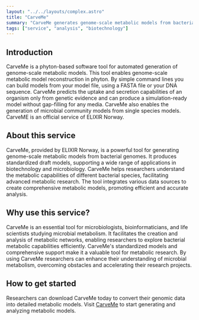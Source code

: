 ```yaml
---
layout: "../../layouts/complex.astro"
title: "CarveMe"
summary: "CarveMe generates genome-scale metabolic models from bacterial genomes, supporting diverse applications in biotechnology and microbiology."
tags: ["service", "analysis", "biotechnology"]
---
```


## Introduction

CarveMe is a phyton-based software tool for automated generation of genome-scale metabolic models. This tool enables genome-scale metabolic model reconstruction in phyton. By simple command lines you can build models from your model file, using a FASTA file or your DNA sequence. CarveMe predicts the uptake and secretion capabilities of an organism only from genetic evidence and can produce a simulation-ready model without gap-filling for any media. CarveMe also enables the generation of microbial community models from single species models. CarveME is an official service of ELIXIR Norway.

## About this service

CarveMe, provided by ELIXIR Norway, is a powerful tool for generating genome-scale metabolic models from bacterial genomes. It produces standardized draft models, supporting a wide range of applications in biotechnology and microbiology. CarveMe helps researchers understand the metabolic capabilities of different bacterial species, facilitating advanced metabolic research. The tool integrates various data sources to create comprehensive metabolic models, promoting efficient and accurate analysis.

## Why use this service?

CarveMe is an essential tool for microbiologists, bioinformaticians, and life scientists studying microbial metabolism. It facilitates the creation and analysis of metabolic networks, enabling researchers to explore bacterial metabolic capabilities efficiently. CarveMe's standardized models and comprehensive support make it a valuable tool for metabolic research. By using CarveMe researchers can enhance their understanding of microbial metabolism, overcoming obstacles and accelerating their research projects.

## How to get started

Researchers can download CarveMe today to convert their genomic data into detailed metabolic models. Visit [CarveMe](https://bio.tools/carveme) to start generating and analyzing metabolic models.
